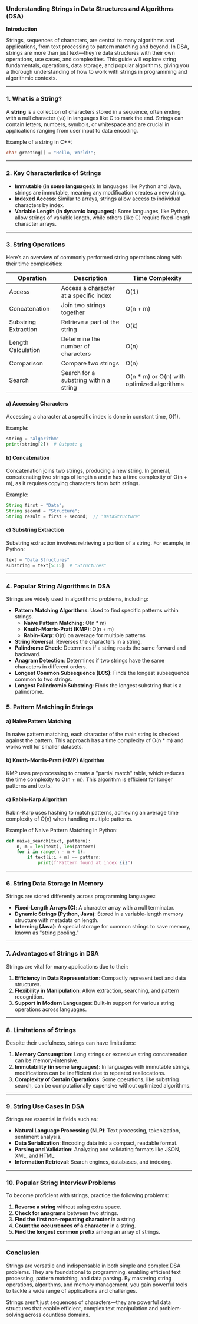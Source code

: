 ### Understanding Strings in Data Structures and Algorithms (DSA)

**Introduction**

Strings, sequences of characters, are central to many algorithms and applications, from text processing to pattern matching and beyond. In DSA, strings are more than just text—they're data structures with their own operations, use cases, and complexities. This guide will explore string fundamentals, operations, data storage, and popular algorithms, giving you a thorough understanding of how to work with strings in programming and algorithmic contexts.

---

### 1. What is a String?

A **string** is a collection of characters stored in a sequence, often ending with a null character (`\0`) in languages like C to mark the end. Strings can contain letters, numbers, symbols, or whitespace and are crucial in applications ranging from user input to data encoding.

Example of a string in C++:
```cpp
char greeting[] = "Hello, World!";
```

---

### 2. Key Characteristics of Strings

- **Immutable (in some languages)**: In languages like Python and Java, strings are immutable, meaning any modification creates a new string.
- **Indexed Access**: Similar to arrays, strings allow access to individual characters by index.
- **Variable Length (in dynamic languages)**: Some languages, like Python, allow strings of variable length, while others (like C) require fixed-length character arrays.

---

### 3. String Operations

Here’s an overview of commonly performed string operations along with their time complexities:

| Operation            | Description                                              | Time Complexity |
|----------------------|----------------------------------------------------------|-----------------|
| Access               | Access a character at a specific index                   | O(1)            |
| Concatenation        | Join two strings together                                | O(n + m)        |
| Substring Extraction | Retrieve a part of the string                            | O(k)            |
| Length Calculation   | Determine the number of characters                       | O(n)            |
| Comparison           | Compare two strings                                      | O(n)            |
| Search               | Search for a substring within a string                   | O(n * m) or O(n) with optimized algorithms |

#### a) **Accessing Characters**

Accessing a character at a specific index is done in constant time, O(1).

Example:
```python
string = "algorithm"
print(string[2])  # Output: g
```

#### b) **Concatenation**

Concatenation joins two strings, producing a new string. In general, concatenating two strings of length `n` and `m` has a time complexity of O(n + m), as it requires copying characters from both strings.

Example:
```java
String first = "Data";
String second = "Structure";
String result = first + second;  // "DataStructure"
```

#### c) **Substring Extraction**

Substring extraction involves retrieving a portion of a string. For example, in Python:
```python
text = "Data Structures"
substring = text[5:15]  # "Structures"
```

---

### 4. Popular String Algorithms in DSA

Strings are widely used in algorithmic problems, including:

- **Pattern Matching Algorithms**: Used to find specific patterns within strings.
    - **Naive Pattern Matching**: O(n * m)
    - **Knuth-Morris-Pratt (KMP)**: O(n + m)
    - **Rabin-Karp**: O(n) on average for multiple patterns
- **String Reversal**: Reverses the characters in a string.
- **Palindrome Check**: Determines if a string reads the same forward and backward.
- **Anagram Detection**: Determines if two strings have the same characters in different orders.
- **Longest Common Subsequence (LCS)**: Finds the longest subsequence common to two strings.
- **Longest Palindromic Substring**: Finds the longest substring that is a palindrome.

### 5. Pattern Matching in Strings

#### a) **Naive Pattern Matching**
In naive pattern matching, each character of the main string is checked against the pattern. This approach has a time complexity of O(n * m) and works well for smaller datasets.

#### b) **Knuth-Morris-Pratt (KMP) Algorithm**
KMP uses preprocessing to create a "partial match" table, which reduces the time complexity to O(n + m). This algorithm is efficient for longer patterns and texts.

#### c) **Rabin-Karp Algorithm**
Rabin-Karp uses hashing to match patterns, achieving an average time complexity of O(n) when handling multiple patterns.

Example of Naive Pattern Matching in Python:
```python
def naive_search(text, pattern):
    n, m = len(text), len(pattern)
    for i in range(n - m + 1):
        if text[i:i + m] == pattern:
            print(f"Pattern found at index {i}")
```

---

### 6. String Data Storage in Memory

Strings are stored differently across programming languages:

- **Fixed-Length Arrays (C)**: A character array with a null terminator.
- **Dynamic Strings (Python, Java)**: Stored in a variable-length memory structure with metadata on length.
- **Interning (Java)**: A special storage for common strings to save memory, known as "string pooling."

---

### 7. Advantages of Strings in DSA

Strings are vital for many applications due to their:

1. **Efficiency in Data Representation**: Compactly represent text and data structures.
2. **Flexibility in Manipulation**: Allow extraction, searching, and pattern recognition.
3. **Support in Modern Languages**: Built-in support for various string operations across languages.

---

### 8. Limitations of Strings

Despite their usefulness, strings can have limitations:

1. **Memory Consumption**: Long strings or excessive string concatenation can be memory-intensive.
2. **Immutability (in some languages)**: In languages with immutable strings, modifications can be inefficient due to repeated reallocations.
3. **Complexity of Certain Operations**: Some operations, like substring search, can be computationally expensive without optimized algorithms.

---

### 9. String Use Cases in DSA

Strings are essential in fields such as:

- **Natural Language Processing (NLP)**: Text processing, tokenization, sentiment analysis.
- **Data Serialization**: Encoding data into a compact, readable format.
- **Parsing and Validation**: Analyzing and validating formats like JSON, XML, and HTML.
- **Information Retrieval**: Search engines, databases, and indexing.

---

### 10. Popular String Interview Problems

To become proficient with strings, practice the following problems:

1. **Reverse a string** without using extra space.
2. **Check for anagrams** between two strings.
3. **Find the first non-repeating character** in a string.
4. **Count the occurrences of a character** in a string.
5. **Find the longest common prefix** among an array of strings.

---

### Conclusion

Strings are versatile and indispensable in both simple and complex DSA problems. They are foundational to programming, enabling efficient text processing, pattern matching, and data parsing. By mastering string operations, algorithms, and memory management, you gain powerful tools to tackle a wide range of applications and challenges.

Strings aren’t just sequences of characters—they are powerful data structures that enable efficient, complex text manipulation and problem-solving across countless domains.